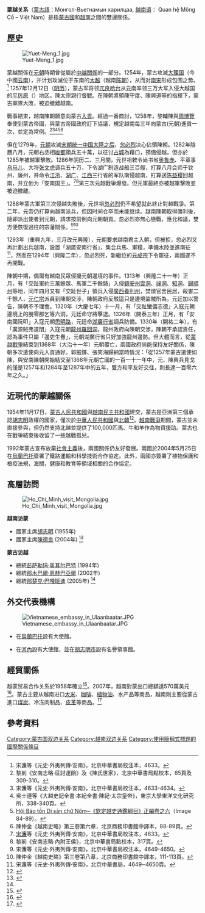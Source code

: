 {{Infobox Bilateral relations|蒙古－越南|蒙古|越南|map= Mongolia Vietnam Locator.png|mission1=蒙古駐越南<br>大使館
|mission2=越南駐蒙古<br>大使館}}

'''蒙越关系'''（[[蒙古語|蒙古語]]：Монгол-Вьетнамын харилцаа, [[越南语|越南语]]： Quan hệ Mông Cổ – Việt Nam）是指[[蒙古國|蒙古國]]和[[越南|越南]]之間的雙邊關係。

== 歷史 ==
{{main|蒙越戰爭}}

[[File:Yuet-Meng_1.jpg|thumb]]

蒙越關係在[[元朝|元朝]]時期曾從屬於[[中越關係|中越關係]]的一部分。1254年，蒙古攻滅[[大理国|大理国]]（今中國[[云南|云南]]），并计划攻滅位于东南的[[大越|大越]]（越南[[陳朝_(越南)|陈朝]]），从而对[[南宋|南宋]]形成包围之势。<ref>宋濂等《元史·外夷列傳·安南》，北京中華書局校注本，4633。</ref> 1257年12月12日（[[阴历|阴历]]），蒙古军将领[[兀良哈台|兀良哈台]]从云南率领三万大军入侵大越国的[[平厉原|平厉原]]（{{lang|vi|Bình Lệ Nguyên}}）地区。陳太宗親行督戰。在陳朝將領陳守度、陳興道等的指揮下，蒙古軍隊大敗，被迫撤離越南。

戰事結束，越南陳朝願意向蒙古[[朝貢體系|入貢]]。經過一番商討，1258年，黎輔陳與[[周博覽|周博覽]]奉使到蒙古帝國，與蒙古帝國政府訂下協議，規定越南每三年向蒙古(元朝)進貢一次，並定為常例。<ref>黎崱《安南志略·征討運餉》及《陳氏世家》，北京中華書局點校本，85頁及309-310。</ref><ref>宋濂等《元史·外夷列傳·安南》，北京中華書局校注本，4633-4634。</ref><ref>吳士連等《大越史記全書·本紀全書·陳紀·太宗皇帝》，東京大學東洋文化研究所，338-340頁。</ref><ref>[http://nomfoundation.org/nlvnpf/index.php?IDcat=2&cat=3&subcat=286 Hội Bảo tồn Di sản chữ Nôm─《欽定越史通鑑綱目》正編卷之六]{{dead link|date=2018年1月 |bot=InternetArchiveBot |fix-attempted=yes }}（Image 84-89）。</ref><ref>陳仲金《越南史略》第三卷第六章，北京商務印書館中譯本，88-89頁。</ref>

但在1279年，[[元朝|元朝]]攻滅[[宋朝|宋朝]][[厓門海戰|统一中国大陸之后]]，[[忽必烈|忽必烈]]决心佔領陳朝。1282年陰曆八月，元朝右丞相[[唆都|唆都]]領兵五十萬，以征讨[[占城|占城]]為藉口，預備侵越，但亦於1285年被越軍擊敗。1286年阴历二、三月間，元世祖敕令尚书省[[奥鲁赤|奥鲁赤]]、平章事[[乌马儿|乌马儿]]、大将[[张文虎|张文虎]]调兵五十万，下令湖广制造战船三百艘，打算八月会师于钦州、廉州，并命令[[江浙行省|江浙]]、[[湖广行省|湖广]]、[[江西行省|江西]]三行省的军队南侵越南，打算送[[陈益稷|陈益稷]]回越南，并立他为「安南国王」。<ref>[[宋濂|宋濂]]等《元史·外夷列傳·安南》，北京中華書局校注本，4633。</ref><ref>黎崱《安南志略·內附王侯》，北京中華書局點校本，317頁。</ref>第三次元越戰爭爆發。但元軍最終亦被越軍擊敗並被迫撤離。

1288年蒙古軍第三次侵越失敗後，元世祖[[忽必烈|忽必烈]]仍不希望就此終止對越戰爭。第二年，元帝仍打算向越南派兵，但因时间仓卒而未能继续。越南陳朝取得勝利後，隨即派出使者到元朝，請求按前例向元朝朝貢。忽必烈亦無心戀戰，應允和議，雙方便恢復過往的宗藩關係。<ref>宋濂等《元史·外夷列傳·安南》，北京中華書局校注本，4649-4650。</ref><ref>陳仲金《越南史略》第三卷第八章，北京商務印書館中譯本，111-113頁。</ref>

1293年（重興九年，三月改元興隆），元朝要求越南君主入朝，但被拒，忽必烈又再計劃出兵越南，設置「湖廣安南行省」，集合兵馬、軍糧，準備水陸並進南征<ref>宋濂等《元史·外夷列傳·安南》，北京中華書局，4649─4650頁。</ref>，然而在1294年（興隆二年），忽必烈死，新繼位的[[元成宗|元成宗]]下令罷征，兩國遂不再開戰。

陳朝中期，偶爾有越南民眾侵擾元朝邊境的事件。1313年（興隆二十一年）正月，有「交趾軍約三萬餘眾、馬軍二千餘騎」入侵[[鎮安州|鎮安州]][[雲洞|雲洞]]、[[祿洞|祿洞]]、[[知洞|知洞]]、[[歸順州|歸順州]]等地，同年四月又有「交趾世子」領兵入侵[[廣西|廣西]][[養利州|養利州]]，焚燒官舍民居，殺害二千餘人，[[元仁宗|元仁宗]]派員到陳朝交涉，陳朝政府反駁這只是邊境盜賊所為，元廷加以警告，陳朝不予理會。1320年（大慶七年）十一月，有「交趾蠻儂志德」入寇元朝邊境上的脫零那乞等六洞，元廷命守將擊退。1326年（開泰三年）正月，有「安南國阮叩」入寇元朝[[思明府|思明路]]，元廷命[[湖廣行省|湖廣行省]]調兵防備。1330年（開祐二年），有「廣源賊弗道閉」入寇元朝[[龍州|龍州]][[羅回洞|羅回洞]]，龍州政府向陳朝交涉，陳朝不承認責任，認為事件只屬「邊吏生釁」，元朝湖廣行省只好加強龍州邊防。但大體而言，從[[蒙越戰爭|蒙越戰爭]]結束到1368年（大治十一年）元朝覆亡，兩國政府尚能保持友好關係，陳朝多次遣使向元入貢通好。郭振鐸、張笑海歸納當時情況：「從1257年蒙古遣使如陳，與安南陳朝開始結交至1368年元朝亡國的一百一十一年中，元、陳興兵見戈的僅是1257年和1284年至1287年中的五年，雙方和平友好交往，則長達一百零六年之久。」

== 近現代的蒙越關係 ==

1954年11月17日，[[蒙古人民共和國|蒙古人民共和國]]與[[越南民主共和國|越南民主共和國]]建交，蒙古是亞洲第三個承認[[胡志明|胡志明]]政權的國家，僅次於[[中華人民共和國|中華人民共和國]]與[[北韓|北韓]]<ref name="VNA">{{Citation |title=Vietnamese agency reviews Mongolia ties before president's visit |date=2000-04-11 |url=http://news.google.com/archivesearch?q=%22Vietnamese+agency+reviews+Mongolia+ties+before+president%27s+visit%22 |location=Hanoi |publisher=Vietnam News Agency}}</ref>。[[越南戰爭|越南戰爭]]期間，蒙古並未直接參與，但仍然支持北越並提供了100,000匹馬、牛和羊作為物資援助。蒙古也在戰爭結束後收留了一些越戰孤兒。

1992年蒙古宣布放棄[[社會主義|社會主義]]後，兩國關係仍友好發展。兩國於2004年5月25日在[[烏蘭巴托|烏蘭巴托]]簽署了鐵路運輸和科學技術合作協定。此外，兩國亦簽署了植物保護和檢疫法規，海關，健康和教育等領域相關的合作協定。

== 高層訪問 ==

[[File:Ho_Chi_Minh_visit_Mongolia.jpg|thumb]]

'''越南访蒙'''
* 國家主席[[胡志明|胡志明]] (1955年)
* 國家主席[[陳德良|陳德良]] (2004年) <ref name=VMOFA>{{citation | publisher=Vietnamese Ministry of Foreign Affairs | url=http://www.mofa.gov.vn/en/cn_vakv/ca_tbd/nr040819103254/ns070817145820 | title=Viet Nam – Mongolia Relations | accessdate=2020-11-19 | archive-date=2021-05-02 | archive-url=https://web.archive.org/web/20210502163207/http://www.mofa.gov.vn/en/cn_vakv/ca_tbd/nr040819103254/ns070817145820 | dead-url=no }}</ref>

'''蒙古访越'''
* 總統[[彭萨勒玛·奥其尔巴特|彭萨勒玛·奥其尔巴特]] (1994年)
* 總統[[那木巴爾·恩赫巴亞爾|那木巴爾·恩赫巴亞爾]] (2002年)
* 總統[[那楚克·巴嘎班迪|那楚克·巴嘎班迪]] (2005年) <ref name=VMOFA />

== 外交代表機構 ==
[[File:Vietnamese_embassy_in_Ulaanbaatar.JPG|thumb]]

{{see also|越南駐外機構列表|駐越南外交機構列表}}
{{see also|蒙古國駐外機構列表|駐蒙古國外交機構列表}}

* {{VNM}}在[[烏蘭巴托|烏蘭巴托]]設有大使館。
* {{MGL}}在[[河內|河內]]設有大使館，並在[[胡志明市|胡志明市]]設有名譽領事館。

== 經貿關係 ==

越蒙贸易合作关系於1958年確立<ref>{{Cite news | url=https://zh.vietnamplus.vn/越南与蒙古加强贸易交流合作/86715.amp | title=越南与蒙古加强贸易交流合作 | publisher=vietnamplus.vn | date=2018-10-06 | accessdate=2022-03-27 | archive-date=2020-11-27 | archive-url=https://web.archive.org/web/20201127075628/https://zh.vietnamplus.vn/%E8%B6%8A%E5%8D%97%E4%B8%8E%E8%92%99%E5%8F%A4%E5%8A%A0%E5%BC%BA%E8%B4%B8%E6%98%93%E4%BA%A4%E6%B5%81%E5%90%88%E4%BD%9C/86715.amp | dead-url=no }}</ref>。2007年，越南對蒙出口總額達570萬美元<ref name="trade">{{citation | url=http://vietnamplus.vn/kinhte-en/200812133227819315 | title=Vietnam, Mongolia aim for 10 million USD in trade | date=2008-12-13 | publisher=Vietnam News Agency| archiveurl=https://web.archive.org/web/20111007072520/http://www.vietnamplus.vn/kinhte-en/200812133227819315 | archivedate=2011-10-07 }}</ref>。蒙古主要从越南进口[[大米|大米]]、[[咖啡|咖啡]]、[[植物油|植物油]]、水产品等商品，越南則主要從蒙古進口[[煤炭|煤炭]]、冷冻肉制品、[[皮革|皮革]]等商品。<ref>{{Cite news | url= https://cn.dangcongsan.vn/news/越南促进与蒙古的经贸合作-544051.html | title= 越南促进与蒙古的经贸合作 | publisher= 越南共產黨電子報 | date= 2020-12-07 | accessdate= 2022-03-27 | archive-date= 2020-11-27 | archive-url= https://web.archive.org/web/20201127133036/https://cn.dangcongsan.vn/news/%E8%B6%8A%E5%8D%97%E4%BF%83%E8%BF%9B%E4%B8%8E%E8%92%99%E5%8F%A4%E7%9A%84%E7%BB%8F%E8%B4%B8%E5%90%88%E4%BD%9C-544051.html | dead-url= no }}</ref>


== 參考資料 ==
{{Portal box|国际关系|越南}}

{{reflist}}

{{蒙古國外交}}
{{越南外交}}

[[Category:蒙古国双边关系|Category:蒙古国双边关系]]
[[Category:越南双边关系|Category:越南双边关系]]
[[Category:使用簡稱式標題的國際關係條目|Category:使用簡稱式標題的國際關係條目]]